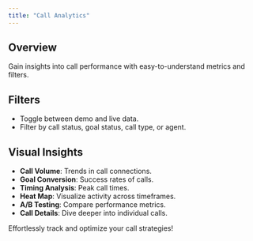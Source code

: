```yaml
---
title: "Call Analytics"
---
```


## **Overview**

Gain insights into call performance with easy-to-understand metrics and filters.

## **Filters**

- Toggle between demo and live data.
- Filter by call status, goal status, call type, or agent.

## **Visual Insights**

- **Call Volume**: Trends in call connections.
- **Goal Conversion**: Success rates of calls.
- **Timing Analysis**: Peak call times.
- **Heat Map**: Visualize activity across timeframes.
- **A/B Testing**: Compare performance metrics.
- **Call Details**: Dive deeper into individual calls.

Effortlessly track and optimize your call strategies\!